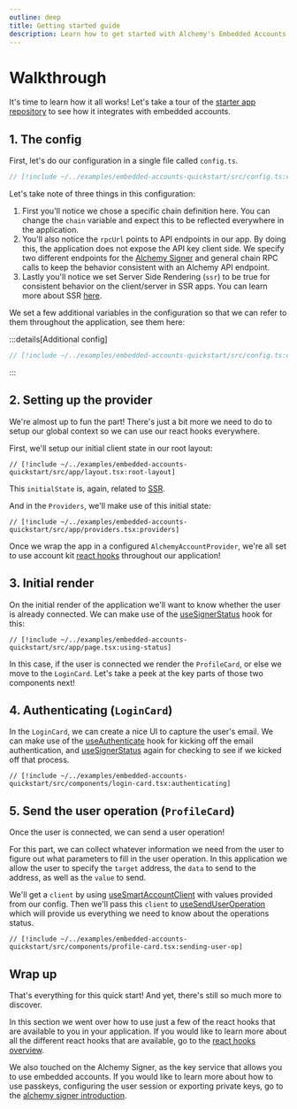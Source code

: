 ```yaml
---
outline: deep
title: Getting started guide
description: Learn how to get started with Alchemy's Embedded Accounts using Account Kit and the Alchemy Signer, Modular Account, Rundler and Gas Manager.
---
```


# Walkthrough

It's time to learn how it all works! Let's take a tour of the [starter app repository](https://github.com/alchemyplatform/embedded-accounts-quickstart) to see how it integrates with embedded accounts.

## 1. The config

First, let's do our configuration in a single file called `config.ts`.

```ts [config.ts]
// [!include ~/../examples/embedded-accounts-quickstart/src/config.ts:create-accounts-config]
```

Let's take note of three things in this configuration:

1. First you'll notice we chose a specific chain definition here. You can change the `chain` variable and expect this to be reflected everywhere in the application.
2. You'll also notice the `rpcUrl` points to API endpoints in our app. By doing this, the application does not expose the API key client side. We specify two different endpoints for the [Alchemy Signer](../signers/alchemy-signer/introduction.md) and general chain RPC calls to keep the behavior consistent with an Alchemy API endpoint.
3. Lastly you'll notice we set Server Side Rendering (`ssr`) to be true for consistent behavior on the client/server in SSR apps. You can learn more about SSR [here](../react/ssr.mdx).

We set a few additional variables in the configuration so that we can refer to them throughout the application, see them here:

:::details[Additional config]

```ts [config.ts]
// [!include ~/../examples/embedded-accounts-quickstart/src/config.ts:other-config-vars]
```

:::

## 2. Setting up the provider

We're almost up to fun the part! There's just a bit more we need to do to setup our global context so we can use our react hooks everywhere.

First, we'll setup our initial client state in our root layout:

```tsx [layout.tsx]
// [!include ~/../examples/embedded-accounts-quickstart/src/app/layout.tsx:root-layout]
```

This `initialState` is, again, related to [SSR](../react/ssr.mdx).

And in the `Providers`, we'll make use of this initial state:

```tsx [providers.tsx]
// [!include ~/../examples/embedded-accounts-quickstart/src/app/providers.tsx:providers]
```

Once we wrap the app in a configured `AlchemyAccountProvider`, we're all set to use account kit [react hooks](../react/overview.mdx) throughout our application!

## 3. Initial render

On the initial render of the application we'll want to know whether the user is already connected. We can make use of the [useSignerStatus](../react/useSignerStatus.mdx) hook for this:

```tsx [page.tsx]
// [!include ~/../examples/embedded-accounts-quickstart/src/app/page.tsx:using-status]
```

In this case, if the user is connected we render the `ProfileCard`, or else we move to the `LoginCard`. Let's take a peek at the key parts of those two components next!

## 4. Authenticating (`LoginCard`)

In the `LoginCard`, we can create a nice UI to capture the user's email. We can make use of the [useAuthenticate](../react/useAuthenticate.mdx) hook for kicking off the email authentication, and [useSignerStatus](../react/useSignerStatus.mdx) again for checking to see if we kicked off that process.

```tsx [login-card.tsx]
// [!include ~/../examples/embedded-accounts-quickstart/src/components/login-card.tsx:authenticating]
```

## 5. Send the user operation (`ProfileCard`)

Once the user is connected, we can send a user operation!

For this part, we can collect whatever information we need from the user to figure out what parameters to fill in the user operation. In this application we allow the user to specify the `target` address, the `data` to send to the address, as well as the `value` to send.

We'll get a `client` by using [useSmartAccountClient](../react/useSmartAccountClient.mdx) with values provided from our config. Then we'll pass this `client` to [useSendUserOperation](../react/useSendUserOperation.mdx) which will provide us everything we need to know about the operations status.

```tsx [profile-card.tsx]
// [!include ~/../examples/embedded-accounts-quickstart/src/components/profile-card.tsx:sending-user-op]
```

## Wrap up

That's everything for this quick start! And yet, there's still so much more to discover.

In this section we went over how to use just a few of the react hooks that are available to you in your application. If you would like to learn more about all the different react hooks that are available, go to the [react hooks overview](../react/overview.mdx).

We also touched on the Alchemy Signer, as the key service that allows you to use embedded accounts. If you would like to learn more about how to use passkeys, configuring the user session or exporting private keys, go to the [alchemy signer introduction](../signers/alchemy-signer/introduction.md).
